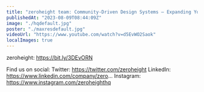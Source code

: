 ```yaml
---
title: "zeroheight team: Community-Driven Design Systems – Expanding Your Impact!"
publishedAt: "2023-08-09T08:44:09Z"
image: "./hqdefault.jpg"
poster: "./maxresdefault.jpg"
videoUrl: "https://www.youtube.com/watch?v=d5EvWO2Saok"
localImages: true
---
```


zeroheight: https://bit.ly/3DEvORN

Find us on social:
Twitter: https://twitter.com/zeroheight
LinkedIn: https://www.linkedin.com/company/zero...
Instagram: https://www.instagram.com/zeroheighthq
